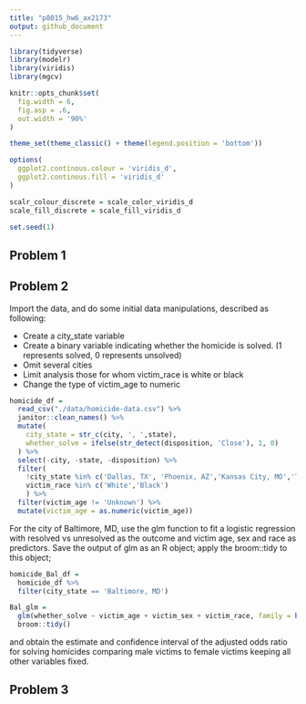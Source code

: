 ```yaml
---
title: "p8015_hw6_ax2173"
output: github_document
---
```


```r
library(tidyverse)
library(modelr)
library(viridis)
library(mgcv)

knitr::opts_chunk$set(
  fig.width = 6,
  fig.asp = .6,
  out.width = '90%'
)

theme_set(theme_classic() + theme(legend.position = 'bottom'))

options(
  ggplot2.continous.colour = 'viridis_d',
  ggplot2.continous.fill = 'viridis_d'
)

scalr_colour_discrete = scale_color_viridis_d
scale_fill_discrete = scale_fill_viridis_d

set.seed(1)
```

## Problem 1


## Problem 2

Import the data, and do some initial data manipulations, described as following:

* Create a city_state variable
* Create a binary variable indicating whether the homicide is solved. (1 represents solved, 0 represents unsolved)
* Omit several cities
* Limit analysis those for whom victim_race is white or black
* Change the type of victim_age to numeric

```r
homicide_df = 
  read_csv("./data/homicide-data.csv") %>% 
  janitor::clean_names() %>% 
  mutate(
    city_state = str_c(city, ', ',state),
    whether_solve = ifelse(str_detect(disposition, 'Close'), 1, 0)
  ) %>% 
  select(-city, -state, -disposition) %>% 
  filter(
    !city_state %in% c('Dallas, TX', 'Phoenix, AZ','Kansas City, MO','Tulsa, AL'),
    victim_race %in% c('White','Black')
    ) %>% 
  filter(victim_age != 'Unknown') %>% 
  mutate(victim_age = as.numeric(victim_age))
```

For the city of Baltimore, MD, use the glm function to fit a logistic regression with resolved vs unresolved as the outcome and victim age, sex and race as predictors. Save the output of glm as an R object; apply the broom::tidy to this object;

```r
homicide_Bal_df = 
  homicide_df %>% 
  filter(city_state == 'Baltimore, MD') 

Bal_glm = 
  glm(whether_solve ~ victim_age + victim_sex + victim_race, family = binomial(link = logit), data = homicide_Bal_df) %>% 
  broom::tidy()
```



 and obtain the estimate and confidence interval of the adjusted odds ratio for solving homicides comparing male victims to female victims keeping all other variables fixed.

## Problem 3

